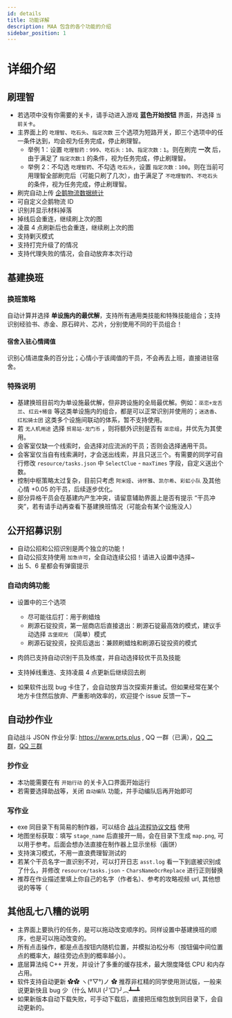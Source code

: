 ```yaml
---
id: details
title: 功能详解
description: MAA 包含的各个功能的介绍
sidebar_position: 1
---
```


# 详细介绍

## 刷理智

- 若选项中没有你需要的关卡，请手动进入游戏 **蓝色开始按钮** 界面，并选择 `当前关卡`。
- 主界面上的 `吃理智`、`吃石头`、`指定次数` 三个选项为短路开关，即三个选项中的任一条件达到，均会视为任务完成，停止刷理智。
  - 举例 1：设置 `吃理智药` : `999`、`吃石头` : `10`、`指定次数` : `1`。则在刷完 **一次** 后，由于满足了 `指定次数`:`1` 的条件，视为任务完成，停止刷理智。
  - 举例 2：不勾选 `吃理智药`、不勾选 `吃石头`，设置 `指定次数` : `100`。则在当前可用理智全部刷完后（可能只刷了几次），由于满足了 `不吃理智药`、`不吃石头` 的条件，视为任务完成，停止刷理智。
- 刷完自动上传 [企鹅物流数据统计](https://penguin-stats.cn/)
- 可自定义企鹅物流 ID
- 识别并显示材料掉落
- 掉线后会重连，继续刷上次的图
- 凌晨 4 点刷新后也会重连，继续刷上次的图
- 支持剿灭模式
- 支持打完升级了的情况
- 支持代理失败的情况，会自动放弃本次行动

## 基建换班

### 换班策略

自动计算并选择 **单设施内的最优解**，支持所有通用类技能和特殊技能组合；支持识别经验书、赤金、原石碎片、芯片，分别使用不同的干员组合！

#### 宿舍入驻心情阈值

识别心情进度条的百分比；心情小于该阈值的干员，不会再去上班，直接进驻宿舍。

### 特殊说明

- 基建换班目前均为单设施最优解，但非跨设施的全局最优解。例如：`巫恋+龙舌兰`、`红云+稀音` 等这类单设施内的组合，都是可以正常识别并使用的；`迷迭香`、`红松骑士团` 这类多个设施间联动的体系，暂不支持使用。
- 若 `无人机用途` 选择 `贸易站-龙门币` ，则将额外识别是否有 `巫恋组`，并优先为其使用。
- 会客室仅缺一个线索时，会选择对应流派的干员；否则会选择通用干员。
- 会客室仅当自有线索满时，才会送出线索，并且只送三个。有需要的同学可自行修改 `resource/tasks.json` 中 `SelectClue` - `maxTimes` 字段，自定义送出个数。
- 控制中枢策略太过复杂，目前只考虑 `阿米娅`、`诗怀雅`、`凯尔希`、`彩虹小队` 及其他心情 +0.05 的干员，后续逐步优化。
- 部分异格干员会在基建内产生冲突，请留意辅助界面上是否有提示 “干员冲突”，若有请手动再查看下基建换班情况（可能会有某个设施没人）

## 公开招募识别

- 自动公招和公招识别是两个独立的功能！
- 自动公招支持使用 `加急许可`，全自动连续公招！请进入设置中选择~
- 出 5、6 星都会有弹窗提示

### 自动肉鸽功能

- 设置中的三个选项

  - 尽可能往后打：用于刷蜡烛
  - 刷源石锭投资，第一层商店后直接退出：刷源石锭最高效的模式，建议手动选择 `古堡观光` （简单）模式
  - 刷源石锭投资，投资后退出：兼顾刷蜡烛和刷源石锭投资的模式

- 肉鸽已支持自动识别干员及练度，并自动选择较优干员及技能
- 支持掉线重连、支持凌晨 4 点更新后继续回去刷
- 如果软件出现 bug 卡住了，会自动放弃当次探索并重试。但如果经常在某个地方卡住然后放弃、严重影响效率的，欢迎提个 issue 反馈一下~

## 自动抄作业

自动战斗 JSON 作业分享: <https://www.prts.plus> , QQ 一群（已满），[QQ 二群](https://jq.qq.com/?_wv=1027&k=R3oleoKc)，[QQ 三群](https://jq.qq.com/?_wv=1027&k=mKdOnhWV)

### 抄作业

- 本功能需要在有 `开始行动` 的关卡入口界面开始运行
- 若需要选择助战等，关闭 `自动编队` 功能，并手动编队后再开始即可

### 写作业

- exe 同目录下有简易的制作器，可以结合 [战斗流程协议文档](https://github.com/MaaAssistantArknights/MaaAssistantArknights/blob/master/docs/3.3-%E6%88%98%E6%96%97%E6%B5%81%E7%A8%8B%E5%8D%8F%E8%AE%AE.md) 使用
- 地图坐标获取：填写 `stage_name` 后直接开一局，会在目录下生成 `map.png`, 可以用于参考。后面会想办法直接在制作器上显示坐标（画饼）
- 支持演习模式，不用一直浪费理智测试的
- 若某个干员名字一直识别不对，可以打开日志 `asst.log` 看一下到底被识别成了什么，并修改 `resource/tasks.json` - `CharsNameOcrReplace` 进行正则替换
- 推荐在作业描述里填上你自己的名字（作者名）、参考的攻略视频 url, 其他想说的等等（

## 其他乱七八糟的说明

- 主界面上要执行的任务，是可以拖动改变顺序的。同样设置中基建换班的顺序，也是可以拖动改变的。
- 所有点击操作，都是点击按钮内随机位置，并模拟泊松分布（按钮偏中间位置点的概率大，越往旁边点到的概率越小）。
- 底层算法纯 C++ 开发，并设计了多重的缓存技术，最大限度降低 CPU 和内存占用。
- 软件支持自动更新 ✿✿ ヽ(°▽°)ノ ✿ 推荐非杠精的同学使用测试版，一般来说更新快且 bug 少（什么 MIUI (╯‵□′)╯︵┻━┻
- 如果新版本自动下载失败，可手动下载后，直接把压缩包放到同目录下，会自动更新的。
